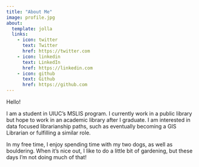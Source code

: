 ```yaml
---
title: "About Me"
image: profile.jpg
about:
  template: jolla
  links:
    - icon: twitter
      text: Twitter
      href: https://twitter.com
    - icon: linkedin
      text: LinkedIn
      href: https://linkedin.com
    - icon: github
      text: Github
      href: https://github.com
---
```


Hello!

I am a student in UIUC's MSLIS program. I currently work in a public library but hope to work in an academic library after I graduate. I am interested in data focused librarianship paths, such as eventually becoming a GIS Librarian or fulfilling a similar role.

In my free time, I enjoy spending time with my two dogs, as well as bouldering. When it's nice out, I like to do a little bit of gardening, but these days I'm not doing much of that!
